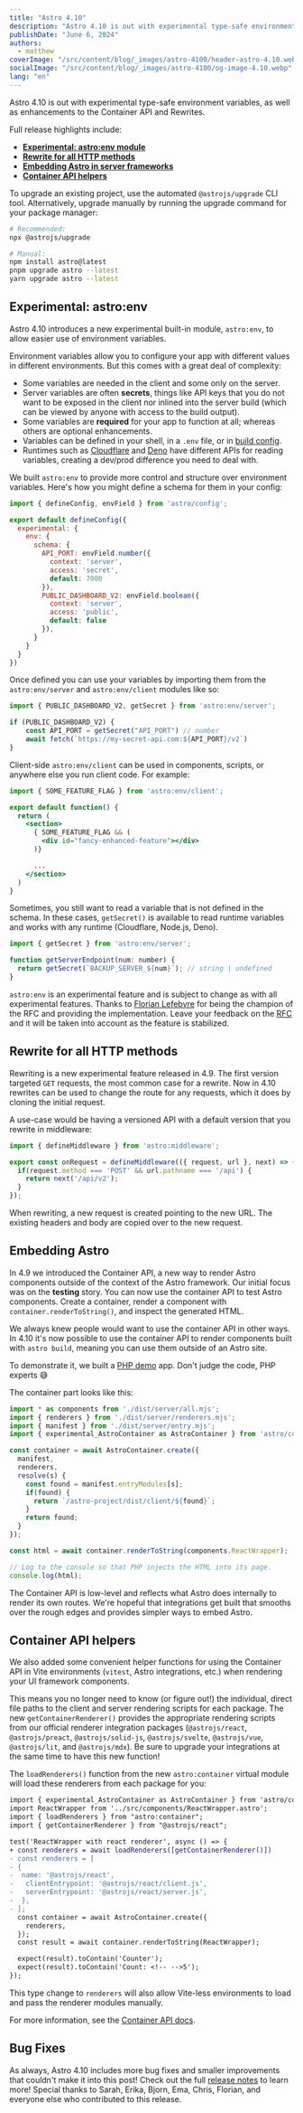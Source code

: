 ```yaml
---
title: "Astro 4.10"
description: "Astro 4.10 is out with experimental type-safe environment variables, as well as enhancements to the Container API and Rewrites."
publishDate: "June 6, 2024"
authors:
  - matthew
coverImage: "/src/content/blog/_images/astro-4100/header-astro-4.10.webp"
socialImage: "/src/content/blog/_images/astro-4100/og-image-4.10.webp"
lang: "en"
---
```



<BlogSummary>
  Astro 4.10 is out with experimental type-safe environment variables, as well as enhancements to the Container API and Rewrites.
</BlogSummary>

Full release highlights include:

- [**Experimental: astro:env module**](#experimental-astroenv)
- [**Rewrite for all HTTP methods**](#rewrite-for-all-http-methods)
- [**Embedding Astro in server frameworks**](#embedding-astro)
- [**Container API helpers**](#container-api-helpers)

To upgrade an existing project, use the automated `@astrojs/upgrade` CLI tool. Alternatively, upgrade manually by running the upgrade command for your package manager:

```sh
# Recommended:
npx @astrojs/upgrade

# Manual:
npm install astro@latest
pnpm upgrade astro --latest
yarn upgrade astro --latest
```

## Experimental: astro:env

Astro 4.10 introduces a new experimental built-in module, `astro:env`, to allow easier use of environment variables.

Environment variables allow you to configure your app with different values in different environments. But this comes with a great deal of complexity:

- Some variables are needed in the client and some only on the server.
- Server variables are often __secrets__, things like API keys that you do not want to be exposed in the client nor inlined into the server build (which can be viewed by anyone with access to the build output).
- Some variables are __required__ for your app to function at all; whereas others are optional enhancements.
- Variables can be defined in your shell, in a `.env` file, or in [build config](https://vitejs.dev/config/#using-environment-variables-in-config).
- Runtimes such as [Cloudflare](https://docs.astro.build/en/guides/integrations-guide/cloudflare/) and [Deno](https://deno.com/) have different APIs for reading variables, creating a dev/prod difference you need to deal with.

We built `astro:env` to provide more control and structure over environment variables. Here's how you might define a schema for them in your config:

```js
import { defineConfig, envField } from 'astro/config';

export default defineConfig({
  experimental: {
    env: {
      schema: {
        API_PORT: envField.number({
          context: 'server',
          access: 'secret',
          default: 7000
        }),
        PUBLIC_DASHBOARD_V2: envField.boolean({
          context: 'server',
          access: 'public',
          default: false
        }),
      }
    }
  }
})
```

Once defined you can use your variables by importing them from the `astro:env/server` and `astro:env/client` modules like so:

```js
import { PUBLIC_DASHBOARD_V2, getSecret } from 'astro:env/server';

if (PUBLIC_DASHBOARD_V2) {
	const API_PORT = getSecret("API_PORT") // number
	await fetch(`https://my-secret-api.com:${API_PORT}/v2`)
}
```

Client-side `astro:env/client` can be used in components, scripts, or anywhere else you run client code. For example:

```jsx
import { SOME_FEATURE_FLAG } from 'astro:env/client';

export default function() {
  return (
    <section>
      { SOME_FEATURE_FLAG && (
        <div id="fancy-enhanced-feature"></div>
      )}

      ...
    </section>
  )
}
```

Sometimes, you still want to read a variable that is not defined in the schema. In these cases, `getSecret()` is available to read runtime variables and works with any runtime (Cloudflare, Node.js, Deno).

```js
import { getSecret } from 'astro:env/server';

function getServerEndpoint(num: number) {
  return getSecret(`BACKUP_SERVER_${num}`); // string | undefined
}
```

`astro:env` is an experimental feature and is subject to change as with all experimental features. Thanks to [Florian Lefebvre](https://github.com/florian-lefebvre) for being the champion of the RFC and providing the implementation. Leave your feedback on the [RFC](https://github.com/withastro/roadmap/pull/894) and it will be taken into account as the feature is stabilized.

## Rewrite for all HTTP methods

Rewriting is a new experimental feature released in 4.9. The first version targeted `GET` requests, the most common case for a rewrite. Now in 4.10 rewrites can be used to change the route for any requests, which it does by cloning the initial request.

A use-case would be having a versioned API with a default version that you rewrite in middleware:

```js
import { defineMiddleware } from 'astro:middleware';

export const onRequest = defineMiddleware(({ request, url }, next) => {
  if(request.method === 'POST' && url.pathname === '/api') {
    return next('/api/v2');
  }
});
```

When rewriting, a new request is created pointing to the new URL. The existing headers and body are copied over to the new request.

## Embedding Astro

In 4.9 we introduced the Container API, a new way to render Astro components outside of the context of the Astro framework. Our initial focus was on the __testing__ story. You can now use the container API to test Astro components. Create a container, render a component with `container.renderToString()`, and inspect the generated HTML.

We always knew people would want to use the container API in other ways. In 4.10 it's now possible to use the container API to render components built with `astro build`, meaning you can use them outside of an Astro site.

To demonstrate it, we built a [PHP demo](https://github.com/matthewp/astro-in-php-example) app. Don't judge the code, PHP experts 😅

The container part looks like this:

```js
import * as components from './dist/server/all.mjs';
import { renderers } from './dist/server/renderers.mjs';
import { manifest } from './dist/server/entry.mjs';
import { experimental_AstroContainer as AstroContainer } from 'astro/container';

const container = await AstroContainer.create({
  manifest,
  renderers,
  resolve(s) {
    const found = manifest.entryModules[s];
    if(found) {
      return `/astro-project/dist/client/${found}`;
    }
    return found;
  }
});

const html = await container.renderToString(components.ReactWrapper);

// Log to the console so that PHP injects the HTML into its page.
console.log(html);
```

The Container API is low-level and reflects what Astro does internally to render its own routes. We're hopeful that integrations get built that smooths over the rough edges and provides simpler ways to embed Astro.

## Container API helpers

We also added some convenient helper functions for using the Container API in Vite environments (`vitest`, Astro integrations, etc.) when rendering your UI framework components.

This means you no longer need to know (or figure out!) the individual, direct file paths to the client and server rendering scripts for each package. The new `getContainerRenderer()` provides the appropriate rendering scripts from our official renderer integration packages (`@astrojs/react`, `@astrojs/preact`, `@astrojs/solid-js`, `@astrojs/svelte`, `@astrojs/vue`, `@astrojs/lit`, and `@astrojs/mdx`). Be sure to upgrade your integrations at the same time to have this new function!

The `loadRenderers()` function from the new `astro:container` virtual module will load these renderers from each package for you:

```diff
import { experimental_AstroContainer as AstroContainer } from 'astro/container';
import ReactWrapper from '../src/components/ReactWrapper.astro';
import { loadRenderers } from "astro:container";
import { getContainerRenderer } from "@astrojs/react";

test('ReactWrapper with react renderer', async () => {
+ const renderers = await loadRenderers([getContainerRenderer()])
- const renderers = [
- {
-  name: '@astrojs/react',
-   clientEntrypoint: '@astrojs/react/client.js',
-   serverEntrypoint: '@astrojs/react/server.js',
-  },
- ];
  const container = await AstroContainer.create({
    renderers,
  });
  const result = await container.renderToString(ReactWrapper);

  expect(result).toContain('Counter');
  expect(result).toContain('Count: <!-- -->5');
});
```

This type change to `renderers` will also allow Vite-less environments to load and pass the renderer modules manually.

For more information, see the [Container API docs](https://docs.astro.build/en/reference/container-reference/).

## Bug Fixes

As always, Astro 4.10 includes more bug fixes and smaller improvements that couldn't make it into this post! Check out the full [release notes](https://github.com/withastro/astro/blob/refs/heads/main/packages/astro/CHANGELOG.md#4100) to learn more! Special thanks to Sarah, Erika, Bjorn, Ema, Chris, Florian, and everyone else who contributed to this release.
